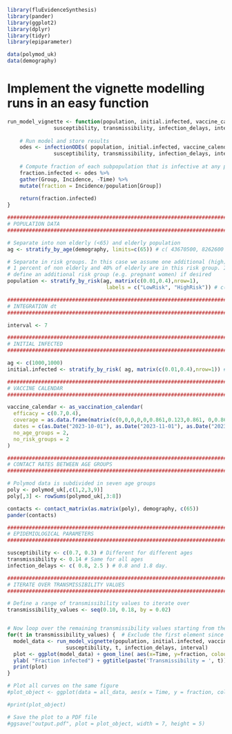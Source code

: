 ```r
library(fluEvidenceSynthesis)
library(pander)
library(ggplot2)
library(dplyr)
library(tidyr)
library(epiparameter)

data(polymod_uk)
data(demography)
```

# Implement the vignette modelling runs in an easy function

```r
run_model_vignette <- function(population, initial.infected, vaccine_calendar, contacts, 
               susceptibility, transmissibility, infection_delays, interval) {
    
    # Run model and store results
    odes <- infectionODEs( population, initial.infected, vaccine_calendar, contacts, 
               susceptibility, transmissibility, infection_delays, interval)
    
    # Compute fraction of each subpopulation that is infective at any point in time
    fraction.infected <- odes %>%
    gather(Group, Incidence, -Time) %>%
    mutate(fraction = Incidence/population[Group])
    
    return(fraction.infected)
}
```

```r
####################################################################################
# POPULATION DATA
####################################################################################

# Separate into non elderly (<65) and elderly population
ag <- stratify_by_age(demography, limits=c(65)) # c( 43670500, 8262600 )

# Separate in risk groups. In this case we assume one additional (high) risk groups and that respectively 
# 1 percent of non elderly and 40% of elderly are in this risk group. It is possible to
# define an additional risk group (e.g. pregnant women) if desired
population <- stratify_by_risk(ag, matrix(c(0.01,0.4),nrow=1), 
                                labels = c("LowRisk", "HighRisk")) # c( 43233795, 4957560, 436705, 3305040 )
```

```r
####################################################################################
# INTEGRATION dt
####################################################################################

interval <- 7
```


```r
####################################################################################
# INITIAL INFECTED
####################################################################################

ag <- c(1000,1000)
initial.infected <- stratify_by_risk( ag, matrix(c(0.01,0.4),nrow=1)) # c(990, 600, 10, 400)
```

```r
####################################################################################
# VACCINE CALENDAR
####################################################################################

vaccine_calendar <- as_vaccination_calendar(
  efficacy = c(0.7,0.4),
  coverage = as.data.frame(matrix(c(0,0,0,0,0,0.861,0.123,0.861, 0,0.861,0.123,0.861, 0,0.861,0.123,0.861, 0,0.861,0.123,0.861, 0,0.861,0.123,0.861), nrow = 6, byrow = T)),
  dates = c(as.Date("2023-10-01"), as.Date("2023-11-01"), as.Date("2023-12-01"), as.Date("2024-01-01"), as.Date("2014-02-01"), as.Date("2024-03-01")), # begin and end date
  no_age_groups = 2,
  no_risk_groups = 2
)
```

```r
####################################################################################
# CONTACT RATES BETWEEN AGE GROUPS
####################################################################################

# Polymod data is subdivided in seven age groups
poly <- polymod_uk[,c(1,2,3,9)]
poly[,3] <- rowSums(polymod_uk[,3:8])

contacts <- contact_matrix(as.matrix(poly), demography, c(65))
pander(contacts)
```
```r
####################################################################################
# EPIDEMIOLOGICAL PARAMETERS
####################################################################################

susceptibility <- c(0.7, 0.3) # Different for different ages
transmissibility <- 0.14 # Same for all ages
infection_delays <- c( 0.8, 2.5 ) # 0.8 and 1.8 day.
```

```r
####################################################################################
# ITERATE OVER TRANSMISSIBILITY VALUES
####################################################################################

# Define a range of transmissibility values to iterate over
transmissibility_values <- seq(0.10, 0.18, by = 0.02)


# Now loop over the remaining transmissibility values starting from the second one
for(t in transmissibility_values) {  # Exclude the first element since it's already processed
  model_data <- run_model_vignette(population, initial.infected, vaccine_calendar, contacts,
                   susceptibility, t, infection_delays, interval)
  plot <- ggplot(model_data) + geom_line( aes(x=Time, y=fraction, colour = Group) ) + 
  ylab( "Fraction infected") + ggtitle(paste('Transmissibility = ', t))
  print(plot)
}

# Plot all curves on the same figure
#plot_object <- ggplot(data = all_data, aes(x = Time, y = fraction, colour = Group, linetype = factor(Transmissibility))) + geom_line() + ylab("Fraction infected")

#print(plot_object)

# Save the plot to a PDF file
#ggsave("output.pdf", plot = plot_object, width = 7, height = 5)


```